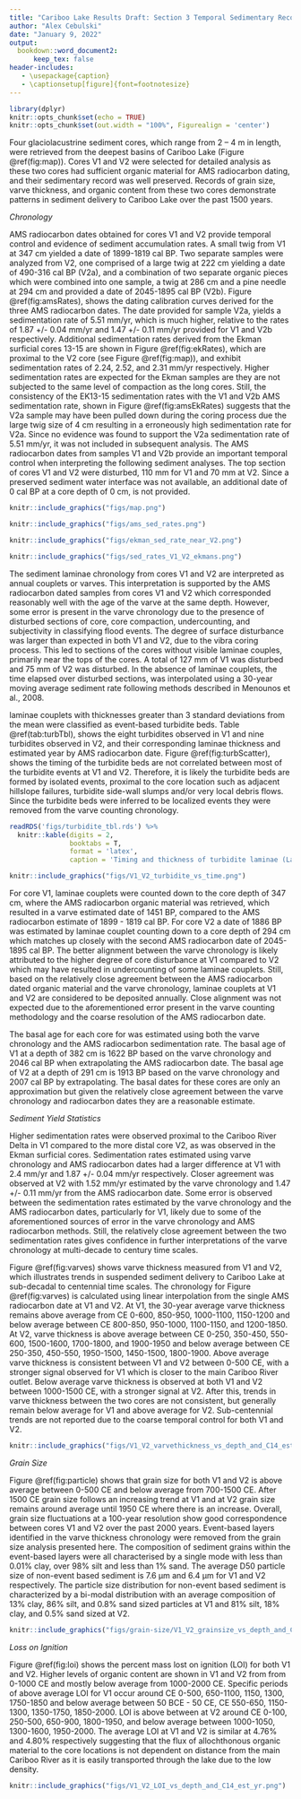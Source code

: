 ```yaml
---
title: "Cariboo Lake Results Draft: Section 3 Temporal Sedimentary Record"
author: "Alex Cebulski"
date: "January 9, 2022"
output:
  bookdown::word_document2:
      keep_tex: false
header-includes:
   - \usepackage{caption}
   - \captionsetup[figure]{font=footnotesize}
---
```


```r
library(dplyr)
knitr::opts_chunk$set(echo = TRUE)
knitr::opts_chunk$set(out.width = "100%", Figurealign = 'center')
```

Four glaciolacustrine sediment cores, which range from 2 – 4 m in length, were retrieved from the deepest basins of Cariboo Lake (Figure \@ref(fig:map)). Cores V1 and V2 were selected for detailed analysis as these two cores had sufficient organic material for AMS radiocarbon dating, and their sedimentary record was well preserved. Records of grain size, varve thickness, and organic content from these two cores demonstrate patterns in sediment delivery to Cariboo Lake over the past 1500 years. 

*Chronology*

AMS radiocarbon dates obtained for cores V1 and V2 provide temporal control and evidence of sediment accumulation rates. A small twig from V1 at 347 cm yielded a date of 1899-1819 cal BP. Two separate samples were analyzed from V2, one comprised of a large twig at 222 cm yielding a date of 490-316 cal BP (V2a), and a combination of two separate organic pieces which were combined into one sample, a twig at 286 cm and a pine needle at 294 cm and provided a date of 2045-1895 cal BP (V2b). Figure \@ref(fig:amsRates), shows the dating calibration curves derived for the three AMS radiocarbon dates. The date provided for sample V2a, yields a sedimentation rate of 5.51 mm/yr, which is much higher, relative to the rates of 1.87 +/- 0.04 mm/yr and 1.47 +/- 0.11 mm/yr provided for V1 and V2b respectively. Additional sedimentation rates derived from the Ekman surficial cores 13-15 are shown in Figure \@ref(fig:ekRates), which are proximal to the V2 core (see Figure \@ref(fig:map)), and exhibit sedimentation rates of 2.24, 2.52, and 2.31 mm/yr respectively. Higher sedimentation rates are expected for the Ekman samples are they are not subjected to the same level of compaction as the long cores. Still, the consistency of the EK13-15 sedimentation rates with the V1 and V2b AMS sedimentation rate, shown in Figure \@ref(fig:amsEkRates) suggests that the V2a sample may have been pulled down during the coring process due the large twig size of 4 cm resulting in a erroneously high sedimentation rate for V2a. Since no evidence was found to support the V2a sedimentation rate of 5.51 mm/yr, it was not included in subsequent analysis. The AMS radiocarbon dates from samples V1 and V2b provide an important temporal control when interpreting the following sediment analyses. The top section of cores V1 and V2 were disturbed, 110 mm for V1 and 70 mm at V2. Since a preserved sediment water interface was not available, an additional date of 0 cal BP at a core depth of 0 cm, is not provided.

```r
knitr::include_graphics("figs/map.png")
```

```r
knitr::include_graphics("figs/ams_sed_rates.png")
```

```r
knitr::include_graphics("figs/ekman_sed_rate_near_V2.png")
```

```r
knitr::include_graphics("figs/sed_rates_V1_V2_ekmans.png")
```

The sediment laminae chronology from cores V1 and V2 are interpreted as annual couplets or varves. This interpretation is supported by the AMS radiocarbon dated samples from cores V1 and V2 which corresponded reasonably well with the age of the varve at the same depth. However, some error is present in the varve chronology due to the presence of disturbed sections of core, core compaction, undercounting, and subjectivity in classifying flood events. The degree of surface disturbance was larger than expected in both V1 and V2, due to the vibra coring process. This led to sections of the cores without visible laminae couples, primarily near the tops of the cores. A total of 127 mm of V1 was disturbed and 75 mm of V2 was disturbed. In the absence of laminae couplets, the time elapsed over disturbed sections, was interpolated using a 30-year moving average sediment rate following methods described in Menounos et al., 2008. 

laminae couplets with thicknesses greater than 3 standard deviations from the mean were classified as event-based turbidite beds. Table \@ref(tab:turbTbl), shows the eight turbidites observed in V1 and nine turbidites observed in V2, and their corresponding laminae thickness and estimated year by AMS radiocarbon date. Figure \@ref(fig:turbScatter), shows the timing of the turbidite beds are not correlated between most of the turbidite events at V1 and V2. Therefore, it is likely the turbidite beds are formed by isolated events, proximal to the core location such as adjacent hillslope failures, turbidite side-wall slumps and/or very local debris flows. Since the turbidite beds were inferred to be localized events they were removed from the varve counting chronology. 

```r
readRDS('figs/turbidite_tbl.rds') %>% 
  knitr::kable(digits = 2,
               booktabs = T,
               format = 'latex',
               caption = 'Timing and thickness of turbidite laminae (Lam.) for V1 and V2. Est. Year (CE) is the estimated year using linear interpolation from the AMS radiocarbon dates.')
```

```r
knitr::include_graphics("figs/V1_V2_turbidite_vs_time.png")
```

For core V1, laminae couplets were counted down to the core depth of 347 cm, where the AMS radiocarbon organic material was retrieved, which resulted in a varve estimated date of 1451 BP, compared to the AMS radiocarbon estimate of 1899 - 1819 cal BP. For core V2 a date of 1886 BP was estimated by laminae couplet counting down to a core depth of 294 cm which matches up closely with the second AMS radiocarbon date of 2045-1895 cal BP. The better alignment between the varve chronology is likely attributed to the higher degree of core disturbance at V1 compared to V2 which may have resulted in undercounting of some laminae couplets. Still, based on the relatively close agreement between the AMS radiocarbon dated organic material and the varve chronology, laminae couplets at V1 and V2 are considered to be deposited annually. Close alignment was not expected due to the aforementioned error present in the varve counting methodology and the coarse resolution of the AMS radiocarbon date. 

The basal age for each core for was estimated using both the varve chronology and the AMS radiocarbon sedimentation rate. The basal age of V1 at a depth of 382 cm is 1622 BP based on the varve chronology and 2046 cal BP when extrapolating the AMS radiocarbon date. The basal age of V2 at a depth of 291 cm is 1913 BP based on the varve chronology and 2007 cal BP by extrapolating. The basal dates for these cores are only an approximation but given the relatively close agreement between the varve chronology and radiocarbon dates they are a reasonable estimate. 

*Sediment Yield Statistics* 

Higher sedimentation rates were observed proximal to the Cariboo River Delta in V1 compared to the more distal core V2, as was observed in the Ekman surficial cores. Sedimentation rates estimated using varve chronology and AMS radiocarbon dates had a larger difference at V1 with 2.4 mm/yr and 1.87 +/- 0.04 mm/yr respectively. Closer agreement was observed at V2 with 1.52 mm/yr estimated by the varve chronology and 1.47 +/- 0.11 mm/yr from the AMS radiocarbon date. Some error is observed between the sedimentation rates estimated by the varve chronology and the AMS radiocarbon dates, particularly for V1, likely due to some of the aforementioned sources of error in the varve chronology and AMS radiocarbon methods. Still, the relatively close agreement between the two sedimentation rates gives confidence in further interpretations of the varve chronology at multi-decade to century time scales. 

Figure \@ref(fig:varves) shows varve thickness measured from V1 and V2, which illustrates trends in suspended sediment delivery to Cariboo Lake at sub-decadal to centennial time scales. The chronology for Figure \@ref(fig:varves) is calculated using linear interpolation from the single AMS radiocarbon date at V1 and V2. At V1, the 30-year average varve thickness remains above average from CE 0-600, 850-950, 1000-1100, 1150-1200 and below average between CE 800-850, 950-1000, 1100-1150, and 1200-1850. At V2, varve thickness is above average between CE 0-250, 350-450, 550-600, 1500-1600, 1700-1800, and 1900-1950 and below average between CE 250-350, 450-550, 1950-1500, 1450-1500, 1800-1900. Above average varve thickness is consistent between V1 and V2 between 0-500 CE, with a stronger signal observed for V1 which is closer to the main Cariboo River outlet. Below average varve thickness is observed at both V1 and V2 between 1000-1500 CE, with a stronger signal at V2. After this, trends in varve thickness between the two cores are not consistent, but generally remain below average for V1 and above average for V2. Sub-centennial trends are not reported due to the coarse temporal control for both V1 and V2. 

```r
knitr::include_graphics("figs/V1_V2_varvethickness_vs_depth_and_C14_est_yr_ma.png")
```

*Grain Size*

Figure \@ref(fig:particle) shows that grain size for both V1 and V2 is above average between 0-500 CE and below average from 700-1500 CE. After 1500 CE grain size follows an increasing trend at V1 and at V2 grain size remains around average until 1950 CE where there is an increase. Overall, grain size fluctuations at a 100-year resolution show good correspondence between cores V1 and V2 over the past 2000 years. Event-based layers identified in the varve thickness chronology were removed from the grain size analysis presented here. The composition of sediment grains within the event-based layers were all characterised by a single mode with less than 0.01% clay, over 98% silt and less than 1% sand. The average D50 particle size of non-event based sediment is 7.6 µm and 6.4 µm for V1 and V2 respectively. The particle size distribution for non-event based sediment is characterized by a bi-modal distribution with an average composition of 13% clay, 86% silt, and 0.8% sand sized particles at V1 and 81% silt, 18% clay, and 0.5% sand sized at V2. 

```r
knitr::include_graphics("figs/grain-size/V1_V2_grainsize_vs_depth_and_C14_est_yr.png")
```

*Loss on Ignition*

Figure \@ref(fig:loi) shows the percent mass lost on ignition (LOI) for both V1 and V2. Higher levels of organic content are shown in V1 and V2 from from 0-1000 CE and mostly below average from 1000-2000 CE. Specific periods of above average LOI for V1 occur around CE 0-500, 650-1100, 1150, 1300, 1750-1850 and below average between 50 BCE - 50 CE, CE 550-650, 1150-1300, 1350-1750, 1850-2000. LOI is above between at V2 around CE 0-100, 250-500, 650-900, 1800-1950, and below average between 1000-1050, 1300-1600, 1950-2000. The average LOI at V1 and V2 is similar at 4.76% and 4.80% respectively suggesting that the flux of allochthonous organic material to the core locations is not dependent on distance from the main Cariboo River as it is easily transported through the lake due to the low density. 

```r
knitr::include_graphics("figs/V1_V2_LOI_vs_depth_and_C14_est_yr.png")
```
